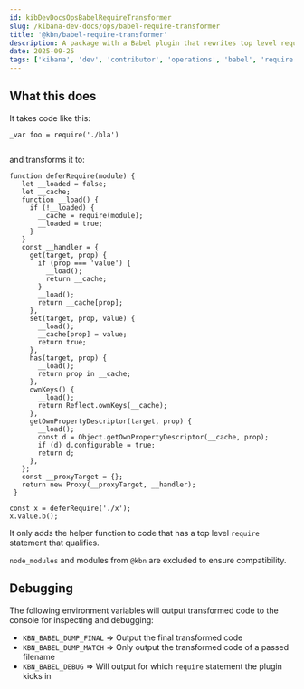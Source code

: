 ```yaml
---
id: kibDevDocsOpsBabelRequireTransformer
slug: /kibana-dev-docs/ops/babel-require-transformer
title: '@kbn/babel-require-transformer'
description: A package with a Babel plugin that rewrites top level require statements in CommonJS to be defered, effectively making the modules lazy loaded
date: 2025-09-25
tags: ['kibana', 'dev', 'contributor', 'operations', 'babel', 'require', 'transformer', 'commonjs']
---
```


## What this does

It takes code like this:

```
_var foo = require('./bla')


```

and transforms it to:

```
function deferRequire(module) {
   let __loaded = false;
   let __cache;
   function __load() {
     if (!__loaded) {
       __cache = require(module);
       __loaded = true;
     }
   }
   const __handler = {
     get(target, prop) {
       if (prop === 'value') {
         __load();
         return __cache;
       }
       __load();
       return __cache[prop];
     },
     set(target, prop, value) {
       __load();
       __cache[prop] = value;
       return true;
     },
     has(target, prop) {
       __load();
       return prop in __cache;
     },
     ownKeys() {
       __load();
       return Reflect.ownKeys(__cache);
     },
     getOwnPropertyDescriptor(target, prop) {
       __load();
       const d = Object.getOwnPropertyDescriptor(__cache, prop);
       if (d) d.configurable = true;
       return d;
     },
   };
   const __proxyTarget = {};
   return new Proxy(__proxyTarget, __handler);
 }

const x = deferRequire('./x');
x.value.b();
```

It only adds the helper function to code that has a top level `require` statement that qualifies.

`node_modules` and modules from `@kbn` are excluded to ensure compatibility.

## Debugging

The following environment variables will output transformed code to the console for inspecting and debugging:

- `KBN_BABEL_DUMP_FINAL` => Output the final transformed code
- `KBN_BABEL_DUMP_MATCH` => Only output the transformed code of a passed filename
- `KBN_BABEL_DEBUG` => Will output for which `require` statement the plugin kicks in
